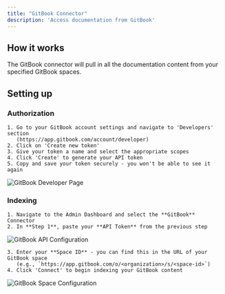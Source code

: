 ```yaml
---
title: "GitBook Connector"
description: 'Access documentation from GitBook'
---
```


## How it works

The GitBook connector will pull in all the documentation content from your specified GitBook spaces.

## Setting up

### Authorization

    1. Go to your GitBook account settings and navigate to 'Developers' section
       (https://app.gitbook.com/account/developer)
    2. Click on 'Create new token'
    3. Give your token a name and select the appropriate scopes
    4. Click 'Create' to generate your API token
    5. Copy and save your token securely - you won't be able to see it again

![GitBook Developer Page](/assets/admin/connectors/gitbook/gitbook_1.png)

### Indexing

    1. Navigate to the Admin Dashboard and select the **GitBook** Connector
    2. In **Step 1**, paste your **API Token** from the previous step

![GitBook API Configuration](/assets/admin/connectors/gitbook/gitbook_2.png)

    3. Enter your **Space ID** - you can find this in the URL of your GitBook space
       (e.g., `https://app.gitbook.com/o/<organization>/s/<space-id>`)
    4. Click 'Connect' to begin indexing your GitBook content

![GitBook Space Configuration](/assets/admin/connectors/gitbook/gitbook_3.png)
